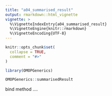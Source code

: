 ```yaml
---
title: "a04_summarised_result"
output: rmarkdown::html_vignette
vignette: >
  %\VignetteIndexEntry{a04_summarised_result}
  %\VignetteEngine{knitr::rmarkdown}
  %\VignetteEncoding{UTF-8}
---
```


```r
knitr::opts_chunk$set(
  collapse = TRUE,
  comment = "#>"
)
```

```r
library(OMOPGenerics)
```

```r
OMOPGenerics::summarisedResult
```

bind method ....
